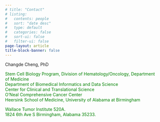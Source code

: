 ```yaml
---
# title: "Contact"
# listing:
#   contents: people
#   sort: "date desc"
#   type: default
#   categories: false
#   sort-ui: false
#   filter-ui: false
page-layout: article
title-block-banner: false
---
```


Changde Cheng, PhD

::: {style="color:green;"}
Stem Cell Biology Program, Division of Hematology/Oncology, Department of Medicine\
Department of Biomedical Informatics and Data Science\
Center for Clinical and Translational Science\
O'Neal Comprehensive Cancer Center\
Heersink School of Medicine, University of Alabama at Birmingham\

Wallace Tumor Institute 520A. \
1824 6th Ave S Birmingham, Alabama 35233. 
:::
